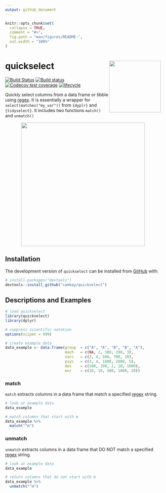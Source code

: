 ```yaml
---
output: github_document
---
```


<!-- README.md is generated from README.Rmd. Please edit that file -->

```r
knitr::opts_chunk$set(
  collapse = TRUE,
  comment = "#>",
  fig.path = "man/figures/README-",
  out.width = "100%"
)
```
# quickselect <img src="tools/quickselect_hex.png" width = 167 align="right"/>

<!-- badges: start -->
[![Build Status](https://travis-ci.com/camkay/quickselect.svg?branch=main)](https://travis-ci.com/camkay/quickselect)
[![Build status](https://ci.appveyor.com/api/projects/status/7vy4wwladyg29iy9/branch/main?svg=true)](https://ci.appveyor.com/project/camkay/quickselect/branch/main)
[![Codecov test coverage](https://codecov.io/gh/camkay/quickselect/branch/main/graph/badge.svg)](https://codecov.io/gh/camkay/quickselect?branch=main)
[![lifecycle](https://img.shields.io/badge/lifecycle-stable-stable.svg)](https://www.tidyverse.org/lifecycle/#stable)
<!-- badges: end -->

Quickly select columns from a data frame or tibble using [regex](https://en.wikipedia.org/wiki/Regular_expression). It is essentially a wrapper for `select(matches("my_var"))` from `{dyplr}` and `{tidyselect}`. It includes two functions `match()` and `unmatch()` 

<p align="center">
<img src="tools/quickselect_meme.png" height = 400/>
</p>

## Installation

The development version of `quickselect` can be installed from [GitHub](https://github.com/) with:

``` r
# install.packages("devtools")
devtools::install_github("camkay/quickselect")
```

## Descriptions and Examples

```r
# load quickselect
library(quickselect)
library(dplyr)

# suppress scientific notation
options(scipen = 999)

# create example data
data_example <- data.frame(group  = c("A", "A", "B", "B", "A"),
                           mach   = c(NA, 2, 300, 200, 3),
                           narc   = c(2, 4, 500, 700, 10),
                           psyc   = c(3, 4, 1800, 2000, 5),
                           des    = c(100, 100, 2, 10, 1000),
                           mor    = c(10, 10, 500, 1000, 20))
```

### match

`match` extracts columns in a data frame that match a specified [regex](https://en.wikipedia.org/wiki/Regular_expression) string.

```r
# look at example data
data_example

# match columns that start with m
data_example %>%
  match("^m")
```

### unmatch

`unmatch` extracts columns in a data frame that DO NOT match a specified [regex](https://en.wikipedia.org/wiki/Regular_expression) string.

```r
# look at example data
data_example

# return columns that do not start with m
data_example %>%
  unmatch("^m")
```
